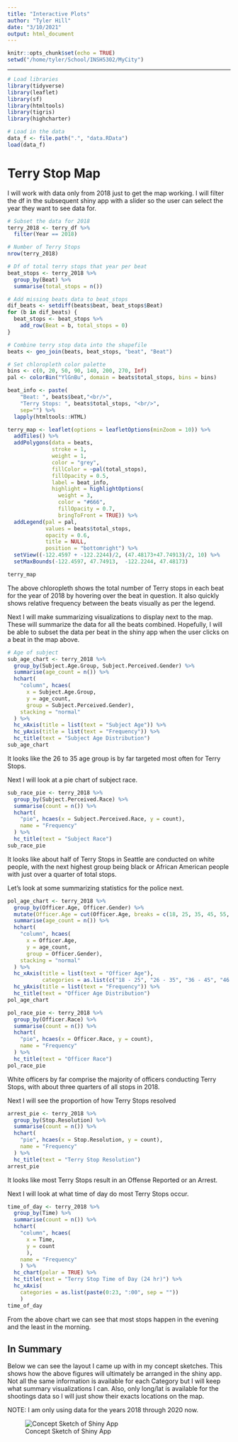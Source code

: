 ```yaml
---
title: "Interactive Plots"
author: "Tyler Hill"
date: "3/10/2021"
output: html_document
---
```


```r
knitr::opts_chunk$set(echo = TRUE)
setwd("/home/tyler/School/INSH5302/MyCity")
```

***

```r
# Load libraries
library(tidyverse)
library(leaflet)
library(sf)
library(htmltools)
library(tigris)
library(highcharter)

# Load in the data
data_f <- file.path(".", "data.RData")
load(data_f)
```

# Terry Stop Map

I will work with data only from 2018 just to get the map working. I will filter the df in the subsequent shiny app with a slider so the user can select the year they want to see data for.

```r
# Subset the data for 2018
terry_2018 <- terry_df %>% 
  filter(Year == 2018)

# Number of Terry Stops
nrow(terry_2018)

# Df of total terry stops that year per beat
beat_stops <- terry_2018 %>% 
  group_by(Beat) %>% 
  summarise(total_stops = n())

# Add missing beats data to beat_stops
dif_beats <- setdiff(beats$beat, beat_stops$Beat)
for (b in dif_beats) {
  beat_stops <- beat_stops %>% 
    add_row(Beat = b, total_stops = 0)
}

# Combine terry stop data into the shapefile
beats <- geo_join(beats, beat_stops, "beat", "Beat")

# Set chloropleth color palette
bins <- c(0, 20, 50, 90, 140, 200, 270, Inf)
pal <- colorBin("YlGnBu", domain = beats$total_stops, bins = bins)

beat_info <- paste(
    "Beat: ", beats$beat,"<br/>",
    "Terry Stops: ", beats$total_stops, "<br/>",
    sep="") %>%
  lapply(htmltools::HTML)

terry_map <- leaflet(options = leafletOptions(minZoom = 10)) %>% 
  addTiles() %>% 
  addPolygons(data = beats,
              stroke = 1,
              weight = 1,
              color = "grey",
              fillColor = ~pal(total_stops),
              fillOpacity = 0.5,
              label = beat_info,
              highlight = highlightOptions(
                weight = 3,
                color = "#666",
                fillOpacity = 0.7,
                bringToFront = TRUE)) %>%
  addLegend(pal = pal,
            values = beats$total_stops,
            opacity = 0.6,
            title = NULL,
            position = "bottomright") %>% 
  setView((-122.4597 + -122.2244)/2, (47.48173+47.74913)/2, 10) %>% 
  setMaxBounds(-122.4597, 47.74913,  -122.2244, 47.48173)

terry_map
```

The above chloropleth shows the total number of Terry stops in each beat for the year of 2018 by hovering over the beat in question. It also quickly shows relative frequency between the beats visually as per the legend.

Next I will make summarizing visualizations to display next to the map. These will summarize the data for all the beats combined. Hopefully, I will be able to subset the data per beat in the shiny app when the user clicks on a beat in the map above.

```r
# Age of subject
sub_age_chart <- terry_2018 %>% 
  group_by(Subject.Age.Group, Subject.Perceived.Gender) %>% 
  summarise(age_count = n()) %>%
  hchart(
    "column", hcaes(
      x = Subject.Age.Group,
      y = age_count,
      group = Subject.Perceived.Gender),
    stacking = "normal"
  ) %>% 
  hc_xAxis(title = list(text = "Subject Age")) %>% 
  hc_yAxis(title = list(text = "Frequency")) %>% 
  hc_title(text = "Subject Age Distribution")
sub_age_chart
```

It looks like the 26 to 35 age group is by far targeted most often for Terry Stops.

Next I will look at a pie chart of subject race.

```r
sub_race_pie <- terry_2018 %>% 
  group_by(Subject.Perceived.Race) %>% 
  summarise(count = n()) %>%
  hchart(
    "pie", hcaes(x = Subject.Perceived.Race, y = count),
    name = "Frequency"
  ) %>% 
  hc_title(text = "Subject Race")
sub_race_pie
```

It looks like about half of Terry Stops in Seattle are conducted on white people, with the next highest group being black or African American people with just over a quarter of total stops.

Let's look at some summarizing statistics for the police next.

```r
pol_age_chart <- terry_2018 %>%
  group_by(Officer.Age, Officer.Gender) %>%
  mutate(Officer.Age = cut(Officer.Age, breaks = c(18, 25, 35, 45, 55, 100))) %>% 
  summarise(age_count = n()) %>%
  hchart(
    "column", hcaes(
      x = Officer.Age,
      y = age_count,
      group = Officer.Gender),
    stacking = "normal"
  ) %>% 
  hc_xAxis(title = list(text = "Officer Age"),
           categories = as.list(c("18 - 25", "26 - 35", "36 - 45", "46 - 55", "56 +"))) %>% 
  hc_yAxis(title = list(text = "Frequency")) %>% 
  hc_title(text = "Officer Age Distribution")
pol_age_chart
```

```r
pol_race_pie <- terry_2018 %>% 
  group_by(Officer.Race) %>% 
  summarise(count = n()) %>%
  hchart(
    "pie", hcaes(x = Officer.Race, y = count),
    name = "Frequency"
  ) %>% 
  hc_title(text = "Officer Race")
pol_race_pie
```

White officers by far comprise the majority of officers conducting Terry Stops, with about three quarters of all stops in 2018. 

Next I will see the proportion of how Terry Stops resolved

```r
arrest_pie <- terry_2018 %>%
  group_by(Stop.Resolution) %>% 
  summarise(count = n()) %>%
  hchart(
    "pie", hcaes(x = Stop.Resolution, y = count),
    name = "Frequency"
  ) %>% 
  hc_title(text = "Terry Stop Resolution")
arrest_pie
```

It looks like most Terry Stops result in an Offense Reported or an Arrest.

Next I will look at what time of day do most Terry Stops occur.

```r
time_of_day <- terry_2018 %>% 
  group_by(Time) %>% 
  summarise(count = n()) %>%
  hchart(
    "column", hcaes(
      x = Time,
      y = count
      ),
    name = "Frequency"
    ) %>% 
  hc_chart(polar = TRUE) %>% 
  hc_title(text = "Terry Stop Time of Day (24 hr)") %>% 
  hc_xAxis(
    categories = as.list(paste(0:23, ":00", sep = ""))
    )
time_of_day
```

From the above chart we can see that most stops happen in the evening and the least in the morning.

## In Summary

Below we can see the layout I came up with in my concept sketches. This shows how the above figures will ultimately be arranged in the shiny app. Not all the same information is available for each Category but I will keep what summary visualizations I can. Also, only long/lat is available for the shootings data so I will just show their exacts locations on the map.

NOTE: I am only using data for the years 2018 through 2020 now.

![Concept Sketch of Shiny App](ConceptSketch/ConceptSketch.png)